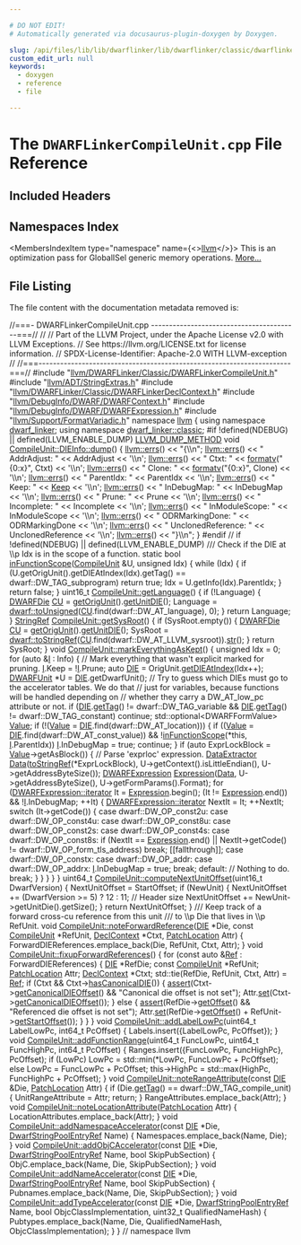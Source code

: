 ```yaml
---

# DO NOT EDIT!
# Automatically generated via docusaurus-plugin-doxygen by Doxygen.

slug: /api/files/lib/lib/dwarflinker/lib/dwarflinker/classic/dwarflinkercompileunit-cpp
custom_edit_url: null
keywords:
  - doxygen
  - reference
  - file

---
```





# The `DWARFLinkerCompileUnit.cpp` File Reference

<DoxygenPage pluginConfig={pluginConfig}>



## Included Headers

<IncludesList>
<IncludesListItem
  filePath="llvm/DWARFLinker/Classic/DWARFLinkerCompileUnit.h"
  permalink="/docs/api/files/include/include/llvm/include/llvm/dwarflinker/include/llvm/dwarflinker/classic/dwarflinkercompileunit-h"
  isLocal="true" />
<IncludesListItem
  filePath="llvm/ADT/StringExtras.h"
  permalink="/docs/api/files/include/include/llvm/include/llvm/adt/stringextras-h"
  isLocal="true" />
<IncludesListItem
  filePath="llvm/DWARFLinker/Classic/DWARFLinkerDeclContext.h"
  permalink="/docs/api/files/include/include/llvm/include/llvm/dwarflinker/include/llvm/dwarflinker/classic/dwarflinkerdeclcontext-h"
  isLocal="true" />
<IncludesListItem
  filePath="llvm/DebugInfo/DWARF/DWARFContext.h"
  permalink="/docs/api/files/include/include/llvm/include/llvm/debuginfo/include/llvm/debuginfo/dwarf/dwarfcontext-h"
  isLocal="true" />
<IncludesListItem
  filePath="llvm/DebugInfo/DWARF/DWARFExpression.h"
  permalink="/docs/api/files/include/include/llvm/include/llvm/debuginfo/include/llvm/debuginfo/dwarf/dwarfexpression-h"
  isLocal="true" />
<IncludesListItem
  filePath="llvm/Support/FormatVariadic.h"
  permalink="/docs/api/files/include/include/llvm/include/llvm/support/formatvariadic-h"
  isLocal="true" />
</IncludesList>

## Namespaces Index

<MembersIndex>

<MembersIndexItem
  type="namespace"
  name={<><a href="/docs/api/namespaces/llvm">llvm</a></>}>
This is an optimization pass for GlobalISel generic memory operations. <a href="/docs/api/namespaces/llvm/#details">More...</a>
</MembersIndexItem>

</MembersIndex>


## File Listing

The file content with the documentation metadata removed is:

<ProgramListing>

<Link id="l00001" /><CodeLine lineNumber="1"><Highlight kind="comment">//===- DWARFLinkerCompileUnit.cpp -----------------------------------------===//</Highlight><Highlight kind="normal"></Highlight></CodeLine>
<Link id="l00002" /><CodeLine lineNumber="2"><Highlight kind="normal"></Highlight><Highlight kind="comment">//</Highlight><Highlight kind="normal"></Highlight></CodeLine>
<Link id="l00003" /><CodeLine lineNumber="3"><Highlight kind="normal"></Highlight><Highlight kind="comment">// Part of the LLVM Project, under the Apache License v2.0 with LLVM Exceptions.</Highlight><Highlight kind="normal"></Highlight></CodeLine>
<Link id="l00004" /><CodeLine lineNumber="4"><Highlight kind="normal"></Highlight><Highlight kind="comment">// See https://llvm.org/LICENSE.txt for license information.</Highlight><Highlight kind="normal"></Highlight></CodeLine>
<Link id="l00005" /><CodeLine lineNumber="5"><Highlight kind="normal"></Highlight><Highlight kind="comment">// SPDX-License-Identifier: Apache-2.0 WITH LLVM-exception</Highlight><Highlight kind="normal"></Highlight></CodeLine>
<Link id="l00006" /><CodeLine lineNumber="6"><Highlight kind="normal"></Highlight><Highlight kind="comment">//</Highlight><Highlight kind="normal"></Highlight></CodeLine>
<Link id="l00007" /><CodeLine lineNumber="7"><Highlight kind="normal"></Highlight><Highlight kind="comment">//===----------------------------------------------------------------------===//</Highlight><Highlight kind="normal"></Highlight></CodeLine>
<Link id="l00008" /><CodeLine lineNumber="8"><Highlight kind="normal"></Highlight></CodeLine>
<Link id="l00009" /><CodeLine lineNumber="9"><Highlight kind="normal"></Highlight><Highlight kind="preprocessor">#include &quot;<a href="/docs/api/files/include/include/llvm/include/llvm/dwarflinker/include/llvm/dwarflinker/classic/dwarflinkercompileunit-h">llvm/DWARFLinker/Classic/DWARFLinkerCompileUnit.h</a>&quot;</Highlight><Highlight kind="normal"></Highlight></CodeLine>
<Link id="l00010" /><CodeLine lineNumber="10"><Highlight kind="normal"></Highlight><Highlight kind="preprocessor">#include &quot;<a href="/docs/api/files/include/include/llvm/include/llvm/adt/stringextras-h">llvm/ADT/StringExtras.h</a>&quot;</Highlight><Highlight kind="normal"></Highlight></CodeLine>
<Link id="l00011" /><CodeLine lineNumber="11"><Highlight kind="normal"></Highlight><Highlight kind="preprocessor">#include &quot;<a href="/docs/api/files/include/include/llvm/include/llvm/dwarflinker/include/llvm/dwarflinker/classic/dwarflinkerdeclcontext-h">llvm/DWARFLinker/Classic/DWARFLinkerDeclContext.h</a>&quot;</Highlight><Highlight kind="normal"></Highlight></CodeLine>
<Link id="l00012" /><CodeLine lineNumber="12"><Highlight kind="normal"></Highlight><Highlight kind="preprocessor">#include &quot;<a href="/docs/api/files/include/include/llvm/include/llvm/debuginfo/include/llvm/debuginfo/dwarf/dwarfcontext-h">llvm/DebugInfo/DWARF/DWARFContext.h</a>&quot;</Highlight><Highlight kind="normal"></Highlight></CodeLine>
<Link id="l00013" /><CodeLine lineNumber="13"><Highlight kind="normal"></Highlight><Highlight kind="preprocessor">#include &quot;<a href="/docs/api/files/include/include/llvm/include/llvm/debuginfo/include/llvm/debuginfo/dwarf/dwarfexpression-h">llvm/DebugInfo/DWARF/DWARFExpression.h</a>&quot;</Highlight><Highlight kind="normal"></Highlight></CodeLine>
<Link id="l00014" /><CodeLine lineNumber="14"><Highlight kind="normal"></Highlight><Highlight kind="preprocessor">#include &quot;<a href="/docs/api/files/include/include/llvm/include/llvm/support/formatvariadic-h">llvm/Support/FormatVariadic.h</a>&quot;</Highlight><Highlight kind="normal"></Highlight></CodeLine>
<Link id="l00015" /><CodeLine lineNumber="15"><Highlight kind="normal"></Highlight></CodeLine>
<Link id="l00016" /><CodeLine lineNumber="16"><Highlight kind="normal"></Highlight><Highlight kind="keyword">namespace </Highlight><Highlight kind="normal"><a href="/docs/api/namespaces/llvm">llvm</a> &#123;</Highlight></CodeLine>
<Link id="l00017" /><CodeLine lineNumber="17"><Highlight kind="normal"></Highlight></CodeLine>
<Link id="l00018" /><CodeLine lineNumber="18"><Highlight kind="normal"></Highlight><Highlight kind="keyword">using namespace </Highlight><Highlight kind="normal"><a href="/docs/api/namespaces/llvm/dwarf-linker">dwarf&#95;linker</a>;</Highlight></CodeLine>
<Link id="l00019" /><CodeLine lineNumber="19"><Highlight kind="normal"></Highlight><Highlight kind="keyword">using namespace </Highlight><Highlight kind="normal"><a href="/docs/api/namespaces/llvm/dwarf-linker/classic">dwarf&#95;linker::classic</a>;</Highlight></CodeLine>
<Link id="l00020" /><CodeLine lineNumber="20"><Highlight kind="normal"></Highlight></CodeLine>
<Link id="l00021" /><CodeLine lineNumber="21"><Highlight kind="normal"></Highlight><Highlight kind="preprocessor">#if !defined(NDEBUG) || defined(LLVM&#95;ENABLE&#95;DUMP)</Highlight><Highlight kind="normal"></Highlight></CodeLine>
<Link id="l00022" /><CodeLine lineNumber="22" lineLink="/docs/api/structs/llvm/dwarf-linker/parallel/compileunit/dieinfo/#a0bb4b5ce7e0731e88c8a45d8de5db37b"><Highlight kind="normal"><a href="/docs/api/files/include/include/llvm/include/llvm/support/compiler-h/#aa863693eef567397d9c292da5bf22d34">LLVM&#95;DUMP&#95;METHOD</a> </Highlight><Highlight kind="keywordtype">void</Highlight><Highlight kind="normal"> <a href="/docs/api/structs/llvm/dwarf-linker/classic/compileunit/dieinfo/#a6bc3abd441871fd4bd6affec72c71249">CompileUnit::DIEInfo::dump</a>() &#123;</Highlight></CodeLine>
<Link id="l00023" /><CodeLine lineNumber="23"><Highlight kind="normal">  <a href="/docs/api/namespaces/llvm/#a9a7b5c68c90f85baaedaa854cc5002cc">llvm::errs</a>() &lt;&lt; </Highlight><Highlight kind="stringliteral">&quot;&#123;\\n&quot;</Highlight><Highlight kind="normal">;</Highlight></CodeLine>
<Link id="l00024" /><CodeLine lineNumber="24"><Highlight kind="normal">  <a href="/docs/api/namespaces/llvm/#a9a7b5c68c90f85baaedaa854cc5002cc">llvm::errs</a>() &lt;&lt; </Highlight><Highlight kind="stringliteral">&quot;  AddrAdjust: &quot;</Highlight><Highlight kind="normal"> &lt;&lt; AddrAdjust &lt;&lt; </Highlight><Highlight kind="charliteral">&#39;\\n&#39;</Highlight><Highlight kind="normal">;</Highlight></CodeLine>
<Link id="l00025" /><CodeLine lineNumber="25"><Highlight kind="normal">  <a href="/docs/api/namespaces/llvm/#a9a7b5c68c90f85baaedaa854cc5002cc">llvm::errs</a>() &lt;&lt; </Highlight><Highlight kind="stringliteral">&quot;  Ctxt: &quot;</Highlight><Highlight kind="normal"> &lt;&lt; <a href="/docs/api/namespaces/llvm/#a653cce37b80c03eebe7a00520a8eabb6">formatv</a>(</Highlight><Highlight kind="stringliteral">&quot;&#123;0:x&#125;&quot;</Highlight><Highlight kind="normal">, Ctxt) &lt;&lt; </Highlight><Highlight kind="charliteral">&#39;\\n&#39;</Highlight><Highlight kind="normal">;</Highlight></CodeLine>
<Link id="l00026" /><CodeLine lineNumber="26"><Highlight kind="normal">  <a href="/docs/api/namespaces/llvm/#a9a7b5c68c90f85baaedaa854cc5002cc">llvm::errs</a>() &lt;&lt; </Highlight><Highlight kind="stringliteral">&quot;  Clone: &quot;</Highlight><Highlight kind="normal"> &lt;&lt; <a href="/docs/api/namespaces/llvm/#a653cce37b80c03eebe7a00520a8eabb6">formatv</a>(</Highlight><Highlight kind="stringliteral">&quot;&#123;0:x&#125;&quot;</Highlight><Highlight kind="normal">, Clone) &lt;&lt; </Highlight><Highlight kind="charliteral">&#39;\\n&#39;</Highlight><Highlight kind="normal">;</Highlight></CodeLine>
<Link id="l00027" /><CodeLine lineNumber="27"><Highlight kind="normal">  <a href="/docs/api/namespaces/llvm/#a9a7b5c68c90f85baaedaa854cc5002cc">llvm::errs</a>() &lt;&lt; </Highlight><Highlight kind="stringliteral">&quot;  ParentIdx: &quot;</Highlight><Highlight kind="normal"> &lt;&lt; ParentIdx &lt;&lt; </Highlight><Highlight kind="charliteral">&#39;\\n&#39;</Highlight><Highlight kind="normal">;</Highlight></CodeLine>
<Link id="l00028" /><CodeLine lineNumber="28"><Highlight kind="normal">  <a href="/docs/api/namespaces/llvm/#a9a7b5c68c90f85baaedaa854cc5002cc">llvm::errs</a>() &lt;&lt; </Highlight><Highlight kind="stringliteral">&quot;  Keep: &quot;</Highlight><Highlight kind="normal"> &lt;&lt; <a href="/docs/api/namespaces/llvm/#af3a2b03b115846b5339469ce1e603976a02bce93bff905887ad2233110bf9c49e">Keep</a> &lt;&lt; </Highlight><Highlight kind="charliteral">&#39;\\n&#39;</Highlight><Highlight kind="normal">;</Highlight></CodeLine>
<Link id="l00029" /><CodeLine lineNumber="29"><Highlight kind="normal">  <a href="/docs/api/namespaces/llvm/#a9a7b5c68c90f85baaedaa854cc5002cc">llvm::errs</a>() &lt;&lt; </Highlight><Highlight kind="stringliteral">&quot;  InDebugMap: &quot;</Highlight><Highlight kind="normal"> &lt;&lt; InDebugMap &lt;&lt; </Highlight><Highlight kind="charliteral">&#39;\\n&#39;</Highlight><Highlight kind="normal">;</Highlight></CodeLine>
<Link id="l00030" /><CodeLine lineNumber="30"><Highlight kind="normal">  <a href="/docs/api/namespaces/llvm/#a9a7b5c68c90f85baaedaa854cc5002cc">llvm::errs</a>() &lt;&lt; </Highlight><Highlight kind="stringliteral">&quot;  Prune: &quot;</Highlight><Highlight kind="normal"> &lt;&lt; Prune &lt;&lt; </Highlight><Highlight kind="charliteral">&#39;\\n&#39;</Highlight><Highlight kind="normal">;</Highlight></CodeLine>
<Link id="l00031" /><CodeLine lineNumber="31"><Highlight kind="normal">  <a href="/docs/api/namespaces/llvm/#a9a7b5c68c90f85baaedaa854cc5002cc">llvm::errs</a>() &lt;&lt; </Highlight><Highlight kind="stringliteral">&quot;  Incomplete: &quot;</Highlight><Highlight kind="normal"> &lt;&lt; Incomplete &lt;&lt; </Highlight><Highlight kind="charliteral">&#39;\\n&#39;</Highlight><Highlight kind="normal">;</Highlight></CodeLine>
<Link id="l00032" /><CodeLine lineNumber="32"><Highlight kind="normal">  <a href="/docs/api/namespaces/llvm/#a9a7b5c68c90f85baaedaa854cc5002cc">llvm::errs</a>() &lt;&lt; </Highlight><Highlight kind="stringliteral">&quot;  InModuleScope: &quot;</Highlight><Highlight kind="normal"> &lt;&lt; InModuleScope &lt;&lt; </Highlight><Highlight kind="charliteral">&#39;\\n&#39;</Highlight><Highlight kind="normal">;</Highlight></CodeLine>
<Link id="l00033" /><CodeLine lineNumber="33"><Highlight kind="normal">  <a href="/docs/api/namespaces/llvm/#a9a7b5c68c90f85baaedaa854cc5002cc">llvm::errs</a>() &lt;&lt; </Highlight><Highlight kind="stringliteral">&quot;  ODRMarkingDone: &quot;</Highlight><Highlight kind="normal"> &lt;&lt; ODRMarkingDone &lt;&lt; </Highlight><Highlight kind="charliteral">&#39;\\n&#39;</Highlight><Highlight kind="normal">;</Highlight></CodeLine>
<Link id="l00034" /><CodeLine lineNumber="34"><Highlight kind="normal">  <a href="/docs/api/namespaces/llvm/#a9a7b5c68c90f85baaedaa854cc5002cc">llvm::errs</a>() &lt;&lt; </Highlight><Highlight kind="stringliteral">&quot;  UnclonedReference: &quot;</Highlight><Highlight kind="normal"> &lt;&lt; UnclonedReference &lt;&lt; </Highlight><Highlight kind="charliteral">&#39;\\n&#39;</Highlight><Highlight kind="normal">;</Highlight></CodeLine>
<Link id="l00035" /><CodeLine lineNumber="35"><Highlight kind="normal">  <a href="/docs/api/namespaces/llvm/#a9a7b5c68c90f85baaedaa854cc5002cc">llvm::errs</a>() &lt;&lt; </Highlight><Highlight kind="stringliteral">&quot;&#125;\\n&quot;</Highlight><Highlight kind="normal">;</Highlight></CodeLine>
<Link id="l00036" /><CodeLine lineNumber="36"><Highlight kind="normal">&#125;</Highlight></CodeLine>
<Link id="l00037" /><CodeLine lineNumber="37"><Highlight kind="normal"></Highlight><Highlight kind="preprocessor">#endif </Highlight><Highlight kind="comment">// if !defined(NDEBUG) || defined(LLVM&#95;ENABLE&#95;DUMP)</Highlight><Highlight kind="normal"></Highlight></CodeLine>
<Link id="l00038" /><CodeLine lineNumber="38"><Highlight kind="normal"></Highlight><Highlight kind="comment"></Highlight></CodeLine>
<Link id="l00039" /><CodeLine lineNumber="39"><Highlight kind="comment">/// Check if the DIE at \\p Idx is in the scope of a function.</Highlight><Highlight kind="normal"></Highlight></CodeLine>
<Link id="l00040" /><CodeLine lineNumber="40" lineLink="/docs/api/namespaces/llvm/#a815bbd56c6c63d9d49ae2720d85529ad"><Highlight kind="normal"></Highlight><Highlight kind="keyword">static</Highlight><Highlight kind="normal"> </Highlight><Highlight kind="keywordtype">bool</Highlight><Highlight kind="normal"> <a href="/docs/api/namespaces/llvm/#a815bbd56c6c63d9d49ae2720d85529ad">inFunctionScope</a>(<a href="/docs/api/classes/llvm/dwarf-linker/classic/compileunit">CompileUnit</a> &amp;U, </Highlight><Highlight kind="keywordtype">unsigned</Highlight><Highlight kind="normal"> Idx) &#123;</Highlight></CodeLine>
<Link id="l00041" /><CodeLine lineNumber="41"><Highlight kind="normal">  </Highlight><Highlight kind="keywordflow">while</Highlight><Highlight kind="normal"> (Idx) &#123;</Highlight></CodeLine>
<Link id="l00042" /><CodeLine lineNumber="42"><Highlight kind="normal">    </Highlight><Highlight kind="keywordflow">if</Highlight><Highlight kind="normal"> (U.getOrigUnit().getDIEAtIndex(Idx).getTag() == dwarf::DW&#95;TAG&#95;subprogram)</Highlight></CodeLine>
<Link id="l00043" /><CodeLine lineNumber="43"><Highlight kind="normal">      </Highlight><Highlight kind="keywordflow">return</Highlight><Highlight kind="normal"> </Highlight><Highlight kind="keyword">true</Highlight><Highlight kind="normal">;</Highlight></CodeLine>
<Link id="l00044" /><CodeLine lineNumber="44"><Highlight kind="normal">    Idx = U.getInfo(Idx).ParentIdx;</Highlight></CodeLine>
<Link id="l00045" /><CodeLine lineNumber="45"><Highlight kind="normal">  &#125;</Highlight></CodeLine>
<Link id="l00046" /><CodeLine lineNumber="46"><Highlight kind="normal">  </Highlight><Highlight kind="keywordflow">return</Highlight><Highlight kind="normal"> </Highlight><Highlight kind="keyword">false</Highlight><Highlight kind="normal">;</Highlight></CodeLine>
<Link id="l00047" /><CodeLine lineNumber="47"><Highlight kind="normal">&#125;</Highlight></CodeLine>
<Link id="l00048" /><CodeLine lineNumber="48"><Highlight kind="normal"></Highlight></CodeLine>
<Link id="l00049" /><CodeLine lineNumber="49" lineLink="/docs/api/classes/llvm/dwarf-linker/classic/compileunit/#a640543dfd6a85c0f9910ecf22faca02c"><Highlight kind="normal">uint16&#95;t <a href="/docs/api/classes/llvm/dwarf-linker/classic/compileunit/#a640543dfd6a85c0f9910ecf22faca02c">CompileUnit::getLanguage</a>() &#123;</Highlight></CodeLine>
<Link id="l00050" /><CodeLine lineNumber="50"><Highlight kind="normal">  </Highlight><Highlight kind="keywordflow">if</Highlight><Highlight kind="normal"> (!Language) &#123;</Highlight></CodeLine>
<Link id="l00051" /><CodeLine lineNumber="51"><Highlight kind="normal">    <a href="/docs/api/classes/llvm/dwarfdie">DWARFDie</a> <a href="/docs/api/namespaces/cu">CU</a> = <a href="/docs/api/classes/llvm/dwarf-linker/classic/compileunit/#aa4d3d402cff2849ef9955a380d27c404">getOrigUnit</a>().<a href="/docs/api/classes/llvm/dwarfunit-1/#a2b5f2734488f7b1b52e982683675df24">getUnitDIE</a>();</Highlight></CodeLine>
<Link id="l00052" /><CodeLine lineNumber="52"><Highlight kind="normal">    Language = <a href="/docs/api/namespaces/llvm/dwarf/#ae150cb3561ce0a2979ed60d29301eef7">dwarf::toUnsigned</a>(<a href="/docs/api/namespaces/cu">CU</a>.find(dwarf::DW&#95;AT&#95;language), 0);</Highlight></CodeLine>
<Link id="l00053" /><CodeLine lineNumber="53"><Highlight kind="normal">  &#125;</Highlight></CodeLine>
<Link id="l00054" /><CodeLine lineNumber="54"><Highlight kind="normal">  </Highlight><Highlight kind="keywordflow">return</Highlight><Highlight kind="normal"> Language;</Highlight></CodeLine>
<Link id="l00055" /><CodeLine lineNumber="55"><Highlight kind="normal">&#125;</Highlight></CodeLine>
<Link id="l00056" /><CodeLine lineNumber="56"><Highlight kind="normal"></Highlight></CodeLine>
<Link id="l00057" /><CodeLine lineNumber="57" lineLink="/docs/api/classes/llvm/dwarf-linker/classic/compileunit/#a6d3d35230825470499dc48f866facb9a"><Highlight kind="normal"><a href="/docs/api/classes/llvm/stringref">StringRef</a> <a href="/docs/api/classes/llvm/dwarf-linker/classic/compileunit/#a6d3d35230825470499dc48f866facb9a">CompileUnit::getSysRoot</a>() &#123;</Highlight></CodeLine>
<Link id="l00058" /><CodeLine lineNumber="58"><Highlight kind="normal">  </Highlight><Highlight kind="keywordflow">if</Highlight><Highlight kind="normal"> (SysRoot.empty()) &#123;</Highlight></CodeLine>
<Link id="l00059" /><CodeLine lineNumber="59"><Highlight kind="normal">    <a href="/docs/api/classes/llvm/dwarfdie">DWARFDie</a> <a href="/docs/api/namespaces/cu">CU</a> = <a href="/docs/api/classes/llvm/dwarf-linker/classic/compileunit/#aa4d3d402cff2849ef9955a380d27c404">getOrigUnit</a>().<a href="/docs/api/classes/llvm/dwarfunit-1/#a2b5f2734488f7b1b52e982683675df24">getUnitDIE</a>();</Highlight></CodeLine>
<Link id="l00060" /><CodeLine lineNumber="60"><Highlight kind="normal">    SysRoot = <a href="/docs/api/namespaces/llvm/dwarf/#aa10731e4d6c303386a70337b0e0668d0">dwarf::toStringRef</a>(<a href="/docs/api/namespaces/cu">CU</a>.find(dwarf::DW&#95;AT&#95;LLVM&#95;sysroot)).<a href="/docs/api/classes/llvm/stringref/#a223dd14e7d12bc5cea01889b972a98b2">str</a>();</Highlight></CodeLine>
<Link id="l00061" /><CodeLine lineNumber="61"><Highlight kind="normal">  &#125;</Highlight></CodeLine>
<Link id="l00062" /><CodeLine lineNumber="62"><Highlight kind="normal">  </Highlight><Highlight kind="keywordflow">return</Highlight><Highlight kind="normal"> SysRoot;</Highlight></CodeLine>
<Link id="l00063" /><CodeLine lineNumber="63"><Highlight kind="normal">&#125;</Highlight></CodeLine>
<Link id="l00064" /><CodeLine lineNumber="64"><Highlight kind="normal"></Highlight></CodeLine>
<Link id="l00065" /><CodeLine lineNumber="65" lineLink="/docs/api/classes/llvm/dwarf-linker/classic/compileunit/#ae37905defe9c94924f281526d50be047"><Highlight kind="normal"></Highlight><Highlight kind="keywordtype">void</Highlight><Highlight kind="normal"> <a href="/docs/api/classes/llvm/dwarf-linker/classic/compileunit/#ae37905defe9c94924f281526d50be047">CompileUnit::markEverythingAsKept</a>() &#123;</Highlight></CodeLine>
<Link id="l00066" /><CodeLine lineNumber="66"><Highlight kind="normal">  </Highlight><Highlight kind="keywordtype">unsigned</Highlight><Highlight kind="normal"> Idx = 0;</Highlight></CodeLine>
<Link id="l00067" /><CodeLine lineNumber="67"><Highlight kind="normal"></Highlight></CodeLine>
<Link id="l00068" /><CodeLine lineNumber="68"><Highlight kind="normal">  </Highlight><Highlight kind="keywordflow">for</Highlight><Highlight kind="normal"> (</Highlight><Highlight kind="keyword">auto</Highlight><Highlight kind="normal"> &amp;<a href="/docs/api/files/lib/lib/support/md5-cpp/#ac0eafdc9ee161b71e7af98af736952fd">I</a> : Info) &#123;</Highlight></CodeLine>
<Link id="l00069" /><CodeLine lineNumber="69"><Highlight kind="normal">    </Highlight><Highlight kind="comment">// Mark everything that wasn&#39;t explicit marked for pruning.</Highlight><Highlight kind="normal"></Highlight></CodeLine>
<Link id="l00070" /><CodeLine lineNumber="70"><Highlight kind="normal">    <a href="/docs/api/files/lib/lib/support/md5-cpp/#ac0eafdc9ee161b71e7af98af736952fd">I</a>.Keep = !<a href="/docs/api/files/lib/lib/support/md5-cpp/#ac0eafdc9ee161b71e7af98af736952fd">I</a>.Prune;</Highlight></CodeLine>
<Link id="l00071" /><CodeLine lineNumber="71"><Highlight kind="normal">    </Highlight><Highlight kind="keyword">auto</Highlight><Highlight kind="normal"> <a href="/docs/api/classes/llvm/die">DIE</a> = OrigUnit.<a href="/docs/api/classes/llvm/dwarfunit-1/#af1a9ceb07aa8fdeac193c7644be84765">getDIEAtIndex</a>(Idx++);</Highlight></CodeLine>
<Link id="l00072" /><CodeLine lineNumber="72"><Highlight kind="normal">    <a href="/docs/api/classes/llvm/dwarfunit-1">DWARFUnit</a> &#42;U = <a href="/docs/api/classes/llvm/die">DIE</a>.getDwarfUnit();</Highlight></CodeLine>
<Link id="l00073" /><CodeLine lineNumber="73"><Highlight kind="normal"></Highlight></CodeLine>
<Link id="l00074" /><CodeLine lineNumber="74"><Highlight kind="normal">    </Highlight><Highlight kind="comment">// Try to guess which DIEs must go to the accelerator tables. We do that</Highlight><Highlight kind="normal"></Highlight></CodeLine>
<Link id="l00075" /><CodeLine lineNumber="75"><Highlight kind="normal">    </Highlight><Highlight kind="comment">// just for variables, because functions will be handled depending on</Highlight><Highlight kind="normal"></Highlight></CodeLine>
<Link id="l00076" /><CodeLine lineNumber="76"><Highlight kind="normal">    </Highlight><Highlight kind="comment">// whether they carry a DW&#95;AT&#95;low&#95;pc attribute or not.</Highlight><Highlight kind="normal"></Highlight></CodeLine>
<Link id="l00077" /><CodeLine lineNumber="77"><Highlight kind="normal">    </Highlight><Highlight kind="keywordflow">if</Highlight><Highlight kind="normal"> (<a href="/docs/api/classes/llvm/die">DIE</a>.<a href="/docs/api/classes/llvm/die/#aeac16c22ec5a0c13658381144c7e3439">getTag</a>() != dwarf::DW&#95;TAG&#95;variable &amp;&amp;</Highlight></CodeLine>
<Link id="l00078" /><CodeLine lineNumber="78"><Highlight kind="normal">        <a href="/docs/api/classes/llvm/die">DIE</a>.<a href="/docs/api/classes/llvm/die/#aeac16c22ec5a0c13658381144c7e3439">getTag</a>() != dwarf::DW&#95;TAG&#95;constant)</Highlight></CodeLine>
<Link id="l00079" /><CodeLine lineNumber="79"><Highlight kind="normal">      </Highlight><Highlight kind="keywordflow">continue</Highlight><Highlight kind="normal">;</Highlight></CodeLine>
<Link id="l00080" /><CodeLine lineNumber="80"><Highlight kind="normal"></Highlight></CodeLine>
<Link id="l00081" /><CodeLine lineNumber="81"><Highlight kind="normal">    std::optional&lt;DWARFFormValue&gt; <a href="/docs/api/classes/llvm/value">Value</a>;</Highlight></CodeLine>
<Link id="l00082" /><CodeLine lineNumber="82"><Highlight kind="normal">    </Highlight><Highlight kind="keywordflow">if</Highlight><Highlight kind="normal"> (!(<a href="/docs/api/classes/llvm/value">Value</a> = <a href="/docs/api/classes/llvm/die">DIE</a>.find(dwarf::DW&#95;AT&#95;location))) &#123;</Highlight></CodeLine>
<Link id="l00083" /><CodeLine lineNumber="83"><Highlight kind="normal">      </Highlight><Highlight kind="keywordflow">if</Highlight><Highlight kind="normal"> ((<a href="/docs/api/classes/llvm/value">Value</a> = <a href="/docs/api/classes/llvm/die">DIE</a>.find(dwarf::DW&#95;AT&#95;const&#95;value)) &amp;&amp;</Highlight></CodeLine>
<Link id="l00084" /><CodeLine lineNumber="84"><Highlight kind="normal">          !<a href="/docs/api/namespaces/llvm/#a815bbd56c6c63d9d49ae2720d85529ad">inFunctionScope</a>(&#42;</Highlight><Highlight kind="keyword">this</Highlight><Highlight kind="normal">, <a href="/docs/api/files/lib/lib/support/md5-cpp/#ac0eafdc9ee161b71e7af98af736952fd">I</a>.ParentIdx))</Highlight></CodeLine>
<Link id="l00085" /><CodeLine lineNumber="85"><Highlight kind="normal">        <a href="/docs/api/files/lib/lib/support/md5-cpp/#ac0eafdc9ee161b71e7af98af736952fd">I</a>.InDebugMap = </Highlight><Highlight kind="keyword">true</Highlight><Highlight kind="normal">;</Highlight></CodeLine>
<Link id="l00086" /><CodeLine lineNumber="86"><Highlight kind="normal">      </Highlight><Highlight kind="keywordflow">continue</Highlight><Highlight kind="normal">;</Highlight></CodeLine>
<Link id="l00087" /><CodeLine lineNumber="87"><Highlight kind="normal">    &#125;</Highlight></CodeLine>
<Link id="l00088" /><CodeLine lineNumber="88"><Highlight kind="normal"></Highlight></CodeLine>
<Link id="l00089" /><CodeLine lineNumber="89"><Highlight kind="normal">    </Highlight><Highlight kind="keywordflow">if</Highlight><Highlight kind="normal"> (</Highlight><Highlight kind="keyword">auto</Highlight><Highlight kind="normal"> ExprLockBlock = <a href="/docs/api/classes/llvm/value">Value</a>-&gt;getAsBlock()) &#123;</Highlight></CodeLine>
<Link id="l00090" /><CodeLine lineNumber="90"><Highlight kind="normal">      </Highlight><Highlight kind="comment">// Parse &#39;exprloc&#39; expression.</Highlight><Highlight kind="normal"></Highlight></CodeLine>
<Link id="l00091" /><CodeLine lineNumber="91"><Highlight kind="normal">      <a href="/docs/api/classes/llvm/dataextractor">DataExtractor</a> <a href="/docs/api/namespaces/llvm/#aa20539e89704d20b98b97e9c3feac934">Data</a>(<a href="/docs/api/namespaces/llvm/#aeeb5973ff74c4c4d279e275b34b7ef54">toStringRef</a>(&#42;ExprLockBlock),</Highlight></CodeLine>
<Link id="l00092" /><CodeLine lineNumber="92"><Highlight kind="normal">                         U-&gt;getContext().isLittleEndian(),</Highlight></CodeLine>
<Link id="l00093" /><CodeLine lineNumber="93"><Highlight kind="normal">                         U-&gt;getAddressByteSize());</Highlight></CodeLine>
<Link id="l00094" /><CodeLine lineNumber="94"><Highlight kind="normal">      <a href="/docs/api/classes/llvm/dwarfexpression-1">DWARFExpression</a> <a href="/docs/api/classes/llvm/expression">Expression</a>(<a href="/docs/api/namespaces/llvm/#aa20539e89704d20b98b97e9c3feac934">Data</a>, U-&gt;getAddressByteSize(),</Highlight></CodeLine>
<Link id="l00095" /><CodeLine lineNumber="95"><Highlight kind="normal">                                 U-&gt;getFormParams().Format);</Highlight></CodeLine>
<Link id="l00096" /><CodeLine lineNumber="96"><Highlight kind="normal"></Highlight></CodeLine>
<Link id="l00097" /><CodeLine lineNumber="97"><Highlight kind="normal">      </Highlight><Highlight kind="keywordflow">for</Highlight><Highlight kind="normal"> (<a href="/docs/api/classes/llvm/dwarfexpression/iterator">DWARFExpression::iterator</a> It = <a href="/docs/api/classes/llvm/expression">Expression</a>.begin();</Highlight></CodeLine>
<Link id="l00098" /><CodeLine lineNumber="98"><Highlight kind="normal">           (It != <a href="/docs/api/classes/llvm/expression">Expression</a>.end()) &amp;&amp; !<a href="/docs/api/files/lib/lib/support/md5-cpp/#ac0eafdc9ee161b71e7af98af736952fd">I</a>.InDebugMap; ++It) &#123;</Highlight></CodeLine>
<Link id="l00099" /><CodeLine lineNumber="99"><Highlight kind="normal">        <a href="/docs/api/classes/llvm/dwarfexpression/iterator">DWARFExpression::iterator</a> NextIt = It;</Highlight></CodeLine>
<Link id="l00100" /><CodeLine lineNumber="100"><Highlight kind="normal">        ++NextIt;</Highlight></CodeLine>
<Link id="l00101" /><CodeLine lineNumber="101"><Highlight kind="normal"></Highlight></CodeLine>
<Link id="l00102" /><CodeLine lineNumber="102"><Highlight kind="normal">        </Highlight><Highlight kind="keywordflow">switch</Highlight><Highlight kind="normal"> (It-&gt;getCode()) &#123;</Highlight></CodeLine>
<Link id="l00103" /><CodeLine lineNumber="103"><Highlight kind="normal">        </Highlight><Highlight kind="keywordflow">case</Highlight><Highlight kind="normal"> dwarf::DW&#95;OP&#95;const2u:</Highlight></CodeLine>
<Link id="l00104" /><CodeLine lineNumber="104"><Highlight kind="normal">        </Highlight><Highlight kind="keywordflow">case</Highlight><Highlight kind="normal"> dwarf::DW&#95;OP&#95;const4u:</Highlight></CodeLine>
<Link id="l00105" /><CodeLine lineNumber="105"><Highlight kind="normal">        </Highlight><Highlight kind="keywordflow">case</Highlight><Highlight kind="normal"> dwarf::DW&#95;OP&#95;const8u:</Highlight></CodeLine>
<Link id="l00106" /><CodeLine lineNumber="106"><Highlight kind="normal">        </Highlight><Highlight kind="keywordflow">case</Highlight><Highlight kind="normal"> dwarf::DW&#95;OP&#95;const2s:</Highlight></CodeLine>
<Link id="l00107" /><CodeLine lineNumber="107"><Highlight kind="normal">        </Highlight><Highlight kind="keywordflow">case</Highlight><Highlight kind="normal"> dwarf::DW&#95;OP&#95;const4s:</Highlight></CodeLine>
<Link id="l00108" /><CodeLine lineNumber="108"><Highlight kind="normal">        </Highlight><Highlight kind="keywordflow">case</Highlight><Highlight kind="normal"> dwarf::DW&#95;OP&#95;const8s:</Highlight></CodeLine>
<Link id="l00109" /><CodeLine lineNumber="109"><Highlight kind="normal">          </Highlight><Highlight kind="keywordflow">if</Highlight><Highlight kind="normal"> (NextIt == <a href="/docs/api/classes/llvm/expression">Expression</a>.end() ||</Highlight></CodeLine>
<Link id="l00110" /><CodeLine lineNumber="110"><Highlight kind="normal">              NextIt-&gt;getCode() != dwarf::DW&#95;OP&#95;form&#95;tls&#95;address)</Highlight></CodeLine>
<Link id="l00111" /><CodeLine lineNumber="111"><Highlight kind="normal">            </Highlight><Highlight kind="keywordflow">break</Highlight><Highlight kind="normal">;</Highlight></CodeLine>
<Link id="l00112" /><CodeLine lineNumber="112"><Highlight kind="normal">          &#91;&#91;fallthrough&#93;&#93;;</Highlight></CodeLine>
<Link id="l00113" /><CodeLine lineNumber="113"><Highlight kind="normal">        </Highlight><Highlight kind="keywordflow">case</Highlight><Highlight kind="normal"> dwarf::DW&#95;OP&#95;constx:</Highlight></CodeLine>
<Link id="l00114" /><CodeLine lineNumber="114"><Highlight kind="normal">        </Highlight><Highlight kind="keywordflow">case</Highlight><Highlight kind="normal"> dwarf::DW&#95;OP&#95;addr:</Highlight></CodeLine>
<Link id="l00115" /><CodeLine lineNumber="115"><Highlight kind="normal">        </Highlight><Highlight kind="keywordflow">case</Highlight><Highlight kind="normal"> dwarf::DW&#95;OP&#95;addrx:</Highlight></CodeLine>
<Link id="l00116" /><CodeLine lineNumber="116"><Highlight kind="normal">          <a href="/docs/api/files/lib/lib/support/md5-cpp/#ac0eafdc9ee161b71e7af98af736952fd">I</a>.InDebugMap = </Highlight><Highlight kind="keyword">true</Highlight><Highlight kind="normal">;</Highlight></CodeLine>
<Link id="l00117" /><CodeLine lineNumber="117"><Highlight kind="normal">          </Highlight><Highlight kind="keywordflow">break</Highlight><Highlight kind="normal">;</Highlight></CodeLine>
<Link id="l00118" /><CodeLine lineNumber="118"><Highlight kind="normal">        </Highlight><Highlight kind="keywordflow">default</Highlight><Highlight kind="normal">:</Highlight></CodeLine>
<Link id="l00119" /><CodeLine lineNumber="119"><Highlight kind="normal">          </Highlight><Highlight kind="comment">// Nothing to do.</Highlight><Highlight kind="normal"></Highlight></CodeLine>
<Link id="l00120" /><CodeLine lineNumber="120"><Highlight kind="normal">          </Highlight><Highlight kind="keywordflow">break</Highlight><Highlight kind="normal">;</Highlight></CodeLine>
<Link id="l00121" /><CodeLine lineNumber="121"><Highlight kind="normal">        &#125;</Highlight></CodeLine>
<Link id="l00122" /><CodeLine lineNumber="122"><Highlight kind="normal">      &#125;</Highlight></CodeLine>
<Link id="l00123" /><CodeLine lineNumber="123"><Highlight kind="normal">    &#125;</Highlight></CodeLine>
<Link id="l00124" /><CodeLine lineNumber="124"><Highlight kind="normal">  &#125;</Highlight></CodeLine>
<Link id="l00125" /><CodeLine lineNumber="125"><Highlight kind="normal">&#125;</Highlight></CodeLine>
<Link id="l00126" /><CodeLine lineNumber="126"><Highlight kind="normal"></Highlight></CodeLine>
<Link id="l00127" /><CodeLine lineNumber="127" lineLink="/docs/api/classes/llvm/dwarf-linker/classic/compileunit/#ab048b68f7b45d848956db58a72446e42"><Highlight kind="normal">uint64&#95;t <a href="/docs/api/classes/llvm/dwarf-linker/classic/compileunit/#ab048b68f7b45d848956db58a72446e42">CompileUnit::computeNextUnitOffset</a>(uint16&#95;t DwarfVersion) &#123;</Highlight></CodeLine>
<Link id="l00128" /><CodeLine lineNumber="128"><Highlight kind="normal">  NextUnitOffset = StartOffset;</Highlight></CodeLine>
<Link id="l00129" /><CodeLine lineNumber="129"><Highlight kind="normal">  </Highlight><Highlight kind="keywordflow">if</Highlight><Highlight kind="normal"> (NewUnit) &#123;</Highlight></CodeLine>
<Link id="l00130" /><CodeLine lineNumber="130"><Highlight kind="normal">    NextUnitOffset += (DwarfVersion &gt;= 5) ? 12 : 11; </Highlight><Highlight kind="comment">// Header size</Highlight><Highlight kind="normal"></Highlight></CodeLine>
<Link id="l00131" /><CodeLine lineNumber="131"><Highlight kind="normal">    NextUnitOffset += NewUnit-&gt;getUnitDie().getSize();</Highlight></CodeLine>
<Link id="l00132" /><CodeLine lineNumber="132"><Highlight kind="normal">  &#125;</Highlight></CodeLine>
<Link id="l00133" /><CodeLine lineNumber="133"><Highlight kind="normal">  </Highlight><Highlight kind="keywordflow">return</Highlight><Highlight kind="normal"> NextUnitOffset;</Highlight></CodeLine>
<Link id="l00134" /><CodeLine lineNumber="134"><Highlight kind="normal">&#125;</Highlight></CodeLine>
<Link id="l00135" /><CodeLine lineNumber="135"><Highlight kind="normal"></Highlight><Highlight kind="comment"></Highlight></CodeLine>
<Link id="l00136" /><CodeLine lineNumber="136"><Highlight kind="comment">/// Keep track of a forward cross-cu reference from this unit</Highlight></CodeLine>
<Link id="l00137" /><CodeLine lineNumber="137"><Highlight kind="comment">/// to \\p Die that lives in \\p RefUnit.</Highlight><Highlight kind="normal"></Highlight></CodeLine>
<Link id="l00138" /><CodeLine lineNumber="138" lineLink="/docs/api/classes/llvm/dwarf-linker/classic/compileunit/#a1e0245f87f002cbfb58328602d376b0f"><Highlight kind="normal"></Highlight><Highlight kind="keywordtype">void</Highlight><Highlight kind="normal"> <a href="/docs/api/classes/llvm/dwarf-linker/classic/compileunit/#a1e0245f87f002cbfb58328602d376b0f">CompileUnit::noteForwardReference</a>(<a href="/docs/api/classes/llvm/die">DIE</a> &#42;Die, </Highlight><Highlight kind="keyword">const</Highlight><Highlight kind="normal"> <a href="/docs/api/classes/llvm/dwarf-linker/classic/compileunit/#af096fb0448f7ae66e40a5572388d3eb3">CompileUnit</a> &#42;RefUnit,</Highlight></CodeLine>
<Link id="l00139" /><CodeLine lineNumber="139"><Highlight kind="normal">                                       <a href="/docs/api/classes/llvm/dwarf-linker/classic/declcontext">DeclContext</a> &#42;Ctxt, <a href="/docs/api/structs/llvm/dwarf-linker/classic/patchlocation">PatchLocation</a> Attr) &#123;</Highlight></CodeLine>
<Link id="l00140" /><CodeLine lineNumber="140"><Highlight kind="normal">  ForwardDIEReferences.emplace&#95;back(Die, RefUnit, Ctxt, Attr);</Highlight></CodeLine>
<Link id="l00141" /><CodeLine lineNumber="141"><Highlight kind="normal">&#125;</Highlight></CodeLine>
<Link id="l00142" /><CodeLine lineNumber="142"><Highlight kind="normal"></Highlight></CodeLine>
<Link id="l00143" /><CodeLine lineNumber="143" lineLink="/docs/api/classes/llvm/dwarf-linker/classic/compileunit/#a0af355b794e2a9bcb54dd930f7ad4b54"><Highlight kind="normal"></Highlight><Highlight kind="keywordtype">void</Highlight><Highlight kind="normal"> <a href="/docs/api/classes/llvm/dwarf-linker/classic/compileunit/#a0af355b794e2a9bcb54dd930f7ad4b54">CompileUnit::fixupForwardReferences</a>() &#123;</Highlight></CodeLine>
<Link id="l00144" /><CodeLine lineNumber="144"><Highlight kind="normal">  </Highlight><Highlight kind="keywordflow">for</Highlight><Highlight kind="normal"> (</Highlight><Highlight kind="keyword">const</Highlight><Highlight kind="normal"> </Highlight><Highlight kind="keyword">auto</Highlight><Highlight kind="normal"> &amp;<a href="/docs/api/namespaces/llvm/#a9db8c44b250b90e3ab7e4d144e7c9c2ea60baadb22e80b147e4885ad16760e569">Ref</a> : ForwardDIEReferences) &#123;</Highlight></CodeLine>
<Link id="l00145" /><CodeLine lineNumber="145"><Highlight kind="normal">    <a href="/docs/api/classes/llvm/die">DIE</a> &#42;RefDie;</Highlight></CodeLine>
<Link id="l00146" /><CodeLine lineNumber="146"><Highlight kind="normal">    </Highlight><Highlight kind="keyword">const</Highlight><Highlight kind="normal"> <a href="/docs/api/classes/llvm/dwarf-linker/classic/compileunit/#af096fb0448f7ae66e40a5572388d3eb3">CompileUnit</a> &#42;RefUnit;</Highlight></CodeLine>
<Link id="l00147" /><CodeLine lineNumber="147"><Highlight kind="normal">    <a href="/docs/api/structs/llvm/dwarf-linker/classic/patchlocation">PatchLocation</a> Attr;</Highlight></CodeLine>
<Link id="l00148" /><CodeLine lineNumber="148"><Highlight kind="normal">    <a href="/docs/api/classes/llvm/dwarf-linker/classic/declcontext">DeclContext</a> &#42;Ctxt;</Highlight></CodeLine>
<Link id="l00149" /><CodeLine lineNumber="149"><Highlight kind="normal">    std::tie(RefDie, RefUnit, Ctxt, Attr) = <a href="/docs/api/namespaces/llvm/#a9db8c44b250b90e3ab7e4d144e7c9c2ea60baadb22e80b147e4885ad16760e569">Ref</a>;</Highlight></CodeLine>
<Link id="l00150" /><CodeLine lineNumber="150"><Highlight kind="normal">    </Highlight><Highlight kind="keywordflow">if</Highlight><Highlight kind="normal"> (Ctxt &amp;&amp; Ctxt-&gt;<a href="/docs/api/classes/llvm/dwarf-linker/classic/declcontext/#a148c449f20cbba036280051cac77e13a">hasCanonicalDIE</a>()) &#123;</Highlight></CodeLine>
<Link id="l00151" /><CodeLine lineNumber="151"><Highlight kind="normal">      <a href="/docs/api/files/lib/lib/target/lib/target/amdgpu/silowercontrolflow-cpp/#a4868c5d81c5ccc98c47aeab6244346a0">assert</a>(Ctxt-&gt;<a href="/docs/api/classes/llvm/dwarf-linker/classic/declcontext/#a398703d3a38108ed0712ef334cb77603">getCanonicalDIEOffset</a>() &amp;&amp;</Highlight></CodeLine>
<Link id="l00152" /><CodeLine lineNumber="152"><Highlight kind="normal">             </Highlight><Highlight kind="stringliteral">&quot;Canonical die offset is not set&quot;</Highlight><Highlight kind="normal">);</Highlight></CodeLine>
<Link id="l00153" /><CodeLine lineNumber="153"><Highlight kind="normal">      Attr.<a href="/docs/api/structs/llvm/dwarf-linker/classic/patchlocation/#a297986172ace6b3e087903365ad01038">set</a>(Ctxt-&gt;<a href="/docs/api/classes/llvm/dwarf-linker/classic/declcontext/#a398703d3a38108ed0712ef334cb77603">getCanonicalDIEOffset</a>());</Highlight></CodeLine>
<Link id="l00154" /><CodeLine lineNumber="154"><Highlight kind="normal">    &#125; </Highlight><Highlight kind="keywordflow">else</Highlight><Highlight kind="normal"> &#123;</Highlight></CodeLine>
<Link id="l00155" /><CodeLine lineNumber="155"><Highlight kind="normal">      <a href="/docs/api/files/lib/lib/target/lib/target/amdgpu/silowercontrolflow-cpp/#a4868c5d81c5ccc98c47aeab6244346a0">assert</a>(RefDie-&gt;<a href="/docs/api/classes/llvm/die/#ac44e64e0d814099105dde610b11c9914">getOffset</a>() &amp;&amp; </Highlight><Highlight kind="stringliteral">&quot;Referenced die offset is not set&quot;</Highlight><Highlight kind="normal">);</Highlight></CodeLine>
<Link id="l00156" /><CodeLine lineNumber="156"><Highlight kind="normal">      Attr.<a href="/docs/api/structs/llvm/dwarf-linker/classic/patchlocation/#a297986172ace6b3e087903365ad01038">set</a>(RefDie-&gt;<a href="/docs/api/classes/llvm/die/#ac44e64e0d814099105dde610b11c9914">getOffset</a>() + RefUnit-&gt;<a href="/docs/api/classes/llvm/dwarf-linker/classic/compileunit/#a496658fa7a527a14a0f58a0eff9ebb00">getStartOffset</a>());</Highlight></CodeLine>
<Link id="l00157" /><CodeLine lineNumber="157"><Highlight kind="normal">    &#125;</Highlight></CodeLine>
<Link id="l00158" /><CodeLine lineNumber="158"><Highlight kind="normal">  &#125;</Highlight></CodeLine>
<Link id="l00159" /><CodeLine lineNumber="159"><Highlight kind="normal">&#125;</Highlight></CodeLine>
<Link id="l00160" /><CodeLine lineNumber="160"><Highlight kind="normal"></Highlight></CodeLine>
<Link id="l00161" /><CodeLine lineNumber="161" lineLink="/docs/api/classes/llvm/dwarf-linker/classic/compileunit/#ac585ccf885d9c7926822bcb863e05c44"><Highlight kind="normal"></Highlight><Highlight kind="keywordtype">void</Highlight><Highlight kind="normal"> <a href="/docs/api/classes/llvm/dwarf-linker/classic/compileunit/#ac585ccf885d9c7926822bcb863e05c44">CompileUnit::addLabelLowPc</a>(uint64&#95;t LabelLowPc, int64&#95;t PcOffset) &#123;</Highlight></CodeLine>
<Link id="l00162" /><CodeLine lineNumber="162"><Highlight kind="normal">  Labels.insert(&#123;LabelLowPc, PcOffset&#125;);</Highlight></CodeLine>
<Link id="l00163" /><CodeLine lineNumber="163"><Highlight kind="normal">&#125;</Highlight></CodeLine>
<Link id="l00164" /><CodeLine lineNumber="164"><Highlight kind="normal"></Highlight></CodeLine>
<Link id="l00165" /><CodeLine lineNumber="165" lineLink="/docs/api/classes/llvm/dwarf-linker/classic/compileunit/#a023822e7b997f5371945203928b443f3"><Highlight kind="normal"></Highlight><Highlight kind="keywordtype">void</Highlight><Highlight kind="normal"> <a href="/docs/api/classes/llvm/dwarf-linker/classic/compileunit/#a023822e7b997f5371945203928b443f3">CompileUnit::addFunctionRange</a>(uint64&#95;t FuncLowPc, uint64&#95;t FuncHighPc,</Highlight></CodeLine>
<Link id="l00166" /><CodeLine lineNumber="166"><Highlight kind="normal">                                   int64&#95;t PcOffset) &#123;</Highlight></CodeLine>
<Link id="l00167" /><CodeLine lineNumber="167"><Highlight kind="normal">  Ranges.insert(&#123;FuncLowPc, FuncHighPc&#125;, PcOffset);</Highlight></CodeLine>
<Link id="l00168" /><CodeLine lineNumber="168"><Highlight kind="normal">  </Highlight><Highlight kind="keywordflow">if</Highlight><Highlight kind="normal"> (LowPc)</Highlight></CodeLine>
<Link id="l00169" /><CodeLine lineNumber="169"><Highlight kind="normal">    LowPc = std::min(&#42;LowPc, FuncLowPc + PcOffset);</Highlight></CodeLine>
<Link id="l00170" /><CodeLine lineNumber="170"><Highlight kind="normal">  </Highlight><Highlight kind="keywordflow">else</Highlight><Highlight kind="normal"></Highlight></CodeLine>
<Link id="l00171" /><CodeLine lineNumber="171"><Highlight kind="normal">    LowPc = FuncLowPc + PcOffset;</Highlight></CodeLine>
<Link id="l00172" /><CodeLine lineNumber="172"><Highlight kind="normal">  this-&gt;HighPc = std::max(HighPc, FuncHighPc + PcOffset);</Highlight></CodeLine>
<Link id="l00173" /><CodeLine lineNumber="173"><Highlight kind="normal">&#125;</Highlight></CodeLine>
<Link id="l00174" /><CodeLine lineNumber="174"><Highlight kind="normal"></Highlight></CodeLine>
<Link id="l00175" /><CodeLine lineNumber="175" lineLink="/docs/api/classes/llvm/dwarf-linker/classic/compileunit/#a87ab998fa372edd70feb6fea541b02c3"><Highlight kind="normal"></Highlight><Highlight kind="keywordtype">void</Highlight><Highlight kind="normal"> <a href="/docs/api/classes/llvm/dwarf-linker/classic/compileunit/#a87ab998fa372edd70feb6fea541b02c3">CompileUnit::noteRangeAttribute</a>(</Highlight><Highlight kind="keyword">const</Highlight><Highlight kind="normal"> <a href="/docs/api/classes/llvm/die">DIE</a> &amp;Die, <a href="/docs/api/structs/llvm/dwarf-linker/classic/patchlocation">PatchLocation</a> Attr) &#123;</Highlight></CodeLine>
<Link id="l00176" /><CodeLine lineNumber="176"><Highlight kind="normal">  </Highlight><Highlight kind="keywordflow">if</Highlight><Highlight kind="normal"> (Die.<a href="/docs/api/classes/llvm/die/#aeac16c22ec5a0c13658381144c7e3439">getTag</a>() == dwarf::DW&#95;TAG&#95;compile&#95;unit) &#123;</Highlight></CodeLine>
<Link id="l00177" /><CodeLine lineNumber="177"><Highlight kind="normal">    UnitRangeAttribute = Attr;</Highlight></CodeLine>
<Link id="l00178" /><CodeLine lineNumber="178"><Highlight kind="normal">    </Highlight><Highlight kind="keywordflow">return</Highlight><Highlight kind="normal">;</Highlight></CodeLine>
<Link id="l00179" /><CodeLine lineNumber="179"><Highlight kind="normal">  &#125;</Highlight></CodeLine>
<Link id="l00180" /><CodeLine lineNumber="180"><Highlight kind="normal"></Highlight></CodeLine>
<Link id="l00181" /><CodeLine lineNumber="181"><Highlight kind="normal">  RangeAttributes.emplace&#95;back(Attr);</Highlight></CodeLine>
<Link id="l00182" /><CodeLine lineNumber="182"><Highlight kind="normal">&#125;</Highlight></CodeLine>
<Link id="l00183" /><CodeLine lineNumber="183"><Highlight kind="normal"></Highlight></CodeLine>
<Link id="l00184" /><CodeLine lineNumber="184" lineLink="/docs/api/classes/llvm/dwarf-linker/classic/compileunit/#a1fc43f16674953b27b04386fdfcd3968"><Highlight kind="normal"></Highlight><Highlight kind="keywordtype">void</Highlight><Highlight kind="normal"> <a href="/docs/api/classes/llvm/dwarf-linker/classic/compileunit/#a1fc43f16674953b27b04386fdfcd3968">CompileUnit::noteLocationAttribute</a>(<a href="/docs/api/structs/llvm/dwarf-linker/classic/patchlocation">PatchLocation</a> Attr) &#123;</Highlight></CodeLine>
<Link id="l00185" /><CodeLine lineNumber="185"><Highlight kind="normal">  LocationAttributes.emplace&#95;back(Attr);</Highlight></CodeLine>
<Link id="l00186" /><CodeLine lineNumber="186"><Highlight kind="normal">&#125;</Highlight></CodeLine>
<Link id="l00187" /><CodeLine lineNumber="187"><Highlight kind="normal"></Highlight></CodeLine>
<Link id="l00188" /><CodeLine lineNumber="188" lineLink="/docs/api/classes/llvm/dwarf-linker/classic/compileunit/#a46d841a84033b388ff7fcb14a5e3b736"><Highlight kind="normal"></Highlight><Highlight kind="keywordtype">void</Highlight><Highlight kind="normal"> <a href="/docs/api/classes/llvm/dwarf-linker/classic/compileunit/#a46d841a84033b388ff7fcb14a5e3b736">CompileUnit::addNamespaceAccelerator</a>(</Highlight><Highlight kind="keyword">const</Highlight><Highlight kind="normal"> <a href="/docs/api/classes/llvm/die">DIE</a> &#42;Die,</Highlight></CodeLine>
<Link id="l00189" /><CodeLine lineNumber="189"><Highlight kind="normal">                                          <a href="/docs/api/classes/llvm/dwarfstringpoolentryref">DwarfStringPoolEntryRef</a> Name) &#123;</Highlight></CodeLine>
<Link id="l00190" /><CodeLine lineNumber="190"><Highlight kind="normal">  Namespaces.emplace&#95;back(Name, Die);</Highlight></CodeLine>
<Link id="l00191" /><CodeLine lineNumber="191"><Highlight kind="normal">&#125;</Highlight></CodeLine>
<Link id="l00192" /><CodeLine lineNumber="192"><Highlight kind="normal"></Highlight></CodeLine>
<Link id="l00193" /><CodeLine lineNumber="193" lineLink="/docs/api/classes/llvm/dwarf-linker/classic/compileunit/#a904e72a5a24bd206b164e6a3d260417d"><Highlight kind="normal"></Highlight><Highlight kind="keywordtype">void</Highlight><Highlight kind="normal"> <a href="/docs/api/classes/llvm/dwarf-linker/classic/compileunit/#a904e72a5a24bd206b164e6a3d260417d">CompileUnit::addObjCAccelerator</a>(</Highlight><Highlight kind="keyword">const</Highlight><Highlight kind="normal"> <a href="/docs/api/classes/llvm/die">DIE</a> &#42;Die,</Highlight></CodeLine>
<Link id="l00194" /><CodeLine lineNumber="194"><Highlight kind="normal">                                     <a href="/docs/api/classes/llvm/dwarfstringpoolentryref">DwarfStringPoolEntryRef</a> Name,</Highlight></CodeLine>
<Link id="l00195" /><CodeLine lineNumber="195"><Highlight kind="normal">                                     </Highlight><Highlight kind="keywordtype">bool</Highlight><Highlight kind="normal"> SkipPubSection) &#123;</Highlight></CodeLine>
<Link id="l00196" /><CodeLine lineNumber="196"><Highlight kind="normal">  ObjC.emplace&#95;back(Name, Die, SkipPubSection);</Highlight></CodeLine>
<Link id="l00197" /><CodeLine lineNumber="197"><Highlight kind="normal">&#125;</Highlight></CodeLine>
<Link id="l00198" /><CodeLine lineNumber="198"><Highlight kind="normal"></Highlight></CodeLine>
<Link id="l00199" /><CodeLine lineNumber="199" lineLink="/docs/api/classes/llvm/dwarf-linker/classic/compileunit/#a391479b2f839b262d39fcff975d72376"><Highlight kind="normal"></Highlight><Highlight kind="keywordtype">void</Highlight><Highlight kind="normal"> <a href="/docs/api/classes/llvm/dwarf-linker/classic/compileunit/#a391479b2f839b262d39fcff975d72376">CompileUnit::addNameAccelerator</a>(</Highlight><Highlight kind="keyword">const</Highlight><Highlight kind="normal"> <a href="/docs/api/classes/llvm/die">DIE</a> &#42;Die,</Highlight></CodeLine>
<Link id="l00200" /><CodeLine lineNumber="200"><Highlight kind="normal">                                     <a href="/docs/api/classes/llvm/dwarfstringpoolentryref">DwarfStringPoolEntryRef</a> Name,</Highlight></CodeLine>
<Link id="l00201" /><CodeLine lineNumber="201"><Highlight kind="normal">                                     </Highlight><Highlight kind="keywordtype">bool</Highlight><Highlight kind="normal"> SkipPubSection) &#123;</Highlight></CodeLine>
<Link id="l00202" /><CodeLine lineNumber="202"><Highlight kind="normal">  Pubnames.emplace&#95;back(Name, Die, SkipPubSection);</Highlight></CodeLine>
<Link id="l00203" /><CodeLine lineNumber="203"><Highlight kind="normal">&#125;</Highlight></CodeLine>
<Link id="l00204" /><CodeLine lineNumber="204"><Highlight kind="normal"></Highlight></CodeLine>
<Link id="l00205" /><CodeLine lineNumber="205" lineLink="/docs/api/classes/llvm/dwarf-linker/classic/compileunit/#aa370919f943300e25bac7a0d0d3949f7"><Highlight kind="normal"></Highlight><Highlight kind="keywordtype">void</Highlight><Highlight kind="normal"> <a href="/docs/api/classes/llvm/dwarf-linker/classic/compileunit/#aa370919f943300e25bac7a0d0d3949f7">CompileUnit::addTypeAccelerator</a>(</Highlight><Highlight kind="keyword">const</Highlight><Highlight kind="normal"> <a href="/docs/api/classes/llvm/die">DIE</a> &#42;Die,</Highlight></CodeLine>
<Link id="l00206" /><CodeLine lineNumber="206"><Highlight kind="normal">                                     <a href="/docs/api/classes/llvm/dwarfstringpoolentryref">DwarfStringPoolEntryRef</a> Name,</Highlight></CodeLine>
<Link id="l00207" /><CodeLine lineNumber="207"><Highlight kind="normal">                                     </Highlight><Highlight kind="keywordtype">bool</Highlight><Highlight kind="normal"> ObjcClassImplementation,</Highlight></CodeLine>
<Link id="l00208" /><CodeLine lineNumber="208"><Highlight kind="normal">                                     uint32&#95;t QualifiedNameHash) &#123;</Highlight></CodeLine>
<Link id="l00209" /><CodeLine lineNumber="209"><Highlight kind="normal">  Pubtypes.emplace&#95;back(Name, Die, QualifiedNameHash, ObjcClassImplementation);</Highlight></CodeLine>
<Link id="l00210" /><CodeLine lineNumber="210"><Highlight kind="normal">&#125;</Highlight></CodeLine>
<Link id="l00211" /><CodeLine lineNumber="211"><Highlight kind="normal"></Highlight></CodeLine>
<Link id="l00212" /><CodeLine lineNumber="212"><Highlight kind="normal">&#125; </Highlight><Highlight kind="comment">// namespace llvm</Highlight><Highlight kind="normal"></Highlight></CodeLine>

</ProgramListing>

</DoxygenPage>
